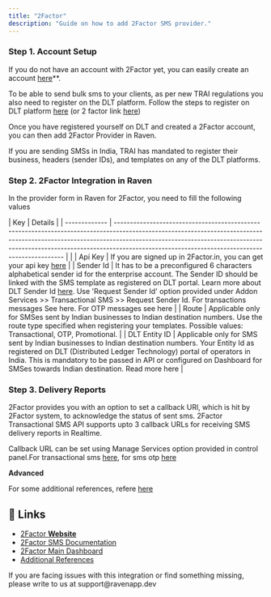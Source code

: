 ```yaml
---
title: "2Factor"
description: "Guide on how to add 2Factor SMS provider."
---
```


### Step 1. Account Setup

If you do not have an account with 2Factor yet, you can easily create an account [here](https://2factor.in/v3/free-bulk-sms-service-trial/index.php)\*\*.

To be able to send bulk sms to your clients, as per new TRAI regulations you also need to register on the DLT platform. Follow the steps to register on DLT platform [here](https://www.notion.so/DLT-Registration-Steps-ca272ad868cc4014920a8c964ebd4294) (or 2 factor link [here](http://2factor.in/v3/dlt/trai-mandatory-dlt-registration/))

Once you have registered yourself on DLT and created a 2Factor account, you can then add 2Factor Provider in Raven.

<Note>
  If you are sending SMSs in India, TRAI has mandated to register their
  business, headers (sender IDs), and templates on any of the DLT platforms.
</Note>

### Step 2. 2Factor Integration in Raven

In the provider form in Raven for 2Factor, you need to fill the following values

| Key | Details |
| ------------- | -------------------------------------------------------------------------------------------------------------------------------------------------------------------------------------------------------------------------------------------------------------------------------------------------------- | |
| Api Key | If you are signed up in 2Factor.in, you can get your api key [here](https://2factor.in/CP/Dashboard_list.php) |
| Sender Id | It has to be a preconfigured 6 characters alphabetical sender id for the enterprise account. The Sender ID should be linked with the SMS template as registered on DLT portal. Learn more about DLT Sender Id [here](https://www.notion.so/ca272ad868cc4014920a8c964ebd4294#548fac75619042cf8bbbac2471016ced). Use 'Request Sender Id' option provided under Addon Services >> Transactional SMS >> Request Sender Id. For transactions messages See here. For OTP messages see here |
| Route | Applicable only for SMSes sent by Indian businesses to Indian destination numbers. Use the route type specified when registering your templates. Possible values: Transactional, OTP, Promotional. |
| DLT Entity ID | Applicable only for SMS sent by Indian businesses to Indian destination numbers. Your Entity Id as registered on DLT (Distributed Ledger Technology) portal of operators in India. This is mandatory to be passed in API or configured on Dashboard for SMSes towards Indian destination. Read more here |

### Step 3. Delivery Reports

2Factor provides you with an option to set a callback URl, which is hit by 2Factor system, to acknowledge the status of sent sms. 2Factor Transactional SMS API supports upto 3 callback URLs for receiving SMS delivery reports in Realtime.

Callback URL can be set using Manage Services option provided in control panel.For transactional sms [here](https://2factor.in/CP/more_services_list.php), for sms otp [here](https://2factor.in/CP/otp_account_list.php)

**Advanced**

For some additional references, refere [here](https://2fa.api-docs.io/v1/additional-references)

## 🔗 Links

- [2Factor **Website**](https://2factor.in/v3/?at_category=2factor&at_event_action=spr&service=BULK-SMS-OTP-SERVICE-PROVIDER)
- [2Factor SMS Documentation](https://documenter.getpostman.com/view/301893/TWDamFGh#46b8df37-b085-45e0-9dae-ce6b52f722c9)
- [2Factor Main Dashboard](https://2factor.in/CP/menu.php)
- [Additional References](https://2fa.api-docs.io/v1/additional-references)

<Info>
  If you are facing issues with this integration or find something missing,
  please write to us at support@ravenapp.dev
</Info>
